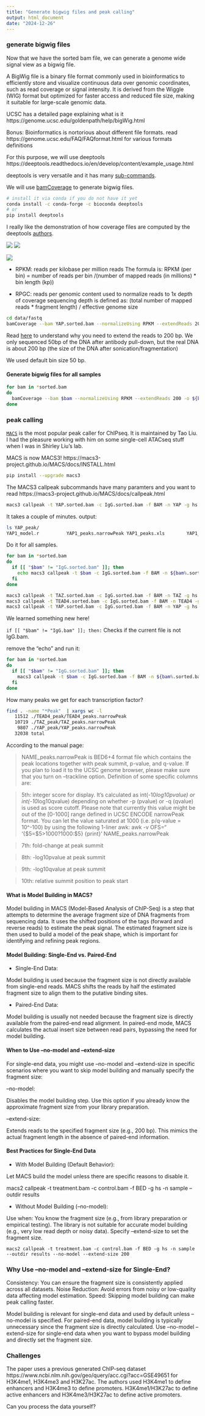 ```yaml
---
title: "Generate bigwig files and peak calling"
output: html_document
date: "2024-12-26"
---
```


### generate bigwig files 

Now that we have the sorted bam file, we can generate a genome wide signal view
as a bigwig file.

A BigWig file is a binary file format commonly used in bioinformatics to efficiently store and visualize continuous data over genomic coordinates, such as read coverage or signal intensity. It is derived from the Wiggle (WIG) format but optimized for faster access and reduced file size, making it suitable for large-scale genomic data.

UCSC has a detailed page explaining what is it https://genome.ucsc.edu/goldenpath/help/bigWig.html

Bonus: Bioinformatics is nortorious about different file formats. read https://genome.ucsc.edu/FAQ/FAQformat.html for various formats definitions

For this purpose, we will use deeptools https://deeptools.readthedocs.io/en/develop/content/example_usage.html

deeptools is very versatile and it has many [sub-commands](https://deeptools.readthedocs.io/en/develop/content/list_of_tools.html).

We will use [bamCoverage](https://deeptools.readthedocs.io/en/develop/content/tools/bamCoverage.html) to generate bigwig files.


```bash
# install it via conda if you do not have it yet
conda install -c conda-forge -c bioconda deeptools
# or 
pip install deeptools
```

I really like the demonstration of how coverage files are computed by the deeptools [authors](https://docs.google.com/file/d/0B8DPnFM4SLr2UjdYNkQ0dElEMm8/edit?resourcekey=0-7YZ1j0PIefw22P18GFlUjg).


![](imgs/bam2bigwig1.png)
![](imgs/bam2bigwig2.png)

![](imgs/bam2bigwig3.png)

* RPKM:
reads per kilobase per million reads
The formula is: RPKM (per bin) = number of reads per bin /(number of mapped reads (in millions) * bin length (kp))

* RPGC:
reads per genomic content
used to normalize reads to 1x depth of coverage
sequencing depth is defined as: (total number of mapped reads * fragment length) / effective genome size


```bash
cd data/fastq
bamCoverage --bam YAP.sorted.bam --normalizeUsing RPKM --extendReads 200 -o YAP1.bw
```

Read [here](https://github.com/crazyhottommy/ChIP-seq-analysis/blob/master/part1.2_convert_bam2_bigwig.md) to understand why you need to extend the reads to 200 bp. We only sequenced 50bp
of the DNA after antibody pull-down, but the real DNA is about 200 bp (the size of the DNA after sonication/fragmentation)

We used default bin size 50 bp. 

#### Generate bigwig files for all samples

```bash
for bam in *sorted.bam
do
  bamCoverage --bam $bam --normalizeUsing RPKM --extendReads 200 -o ${bam/sorted.bam/bw}
done
```


### peak calling

[`MACS`](https://genomebiology.biomedcentral.com/articles/10.1186/gb-2008-9-9-r137) is the most popular peak caller for ChIPseq. It is maintained by Tao Liu. I had the pleasure working with him on some single-cell ATACseq stuff when I was in Shirley Liu's lab.

MACS is now MACS3! https://macs3-project.github.io/MACS/docs/INSTALL.html

```bash
pip install --upgrade macs3
```

The MACS3 callpeak subcommands have many paramters and you want to read 
https://macs3-project.github.io/MACS/docs/callpeak.html

```bash
macs3 callpeak -t YAP.sorted.bam -c IgG.sorted.bam -f BAM -n YAP -g hs --outdir YAP_peak
```
It takes a couple of minutes. output:

```bash
ls YAP_peak/
YAP1_model.r          YAP1_peaks.narrowPeak YAP1_peaks.xls        YAP1_summits.bed
```

Do it for all samples.

```bash
for bam in *sorted.bam
do
  if [[ "$bam" != "IgG.sorted.bam" ]]; then
    echo macs3 callpeak -t $bam -c IgG.sorted.bam -f BAM -n ${bam%.sorted.bam} -g hs --outdir ${bam/.sorted.bam/_peak}
  fi
done

macs3 callpeak -t TAZ.sorted.bam -c IgG.sorted.bam -f BAM -n TAZ -g hs --outdir TAZ_peak
macs3 callpeak -t TEAD4.sorted.bam -c IgG.sorted.bam -f BAM -n TEAD4 -g hs --outdir TEAD4_peak
macs3 callpeak -t YAP.sorted.bam -c IgG.sorted.bam -f BAM -n YAP -g hs --outdir YAP_peak
```
We learned something new here!

`if [[ "$bam" != "IgG.bam" ]]; then:` Checks if the current file is not IgG.bam.

remove the "echo" and run it:
```bash
for bam in *sorted.bam
do
  if [[ "$bam" != "IgG.sorted.bam" ]]; then
    macs3 callpeak -t $bam -c IgG.sorted.bam -f BAM -n ${bam%.sorted.bam} -g hs --outdir ${bam/.sorted.bam/_peak}
  fi
done
```

How many peaks we get for each transcription factor?

```bash
find . -name "*Peak"  | xargs wc -l
   11512 ./TEAD4_peak/TEAD4_peaks.narrowPeak
   10719 ./TAZ_peak/TAZ_peaks.narrowPeak
    9807 ./YAP_peak/YAP_peaks.narrowPeak
   32038 total
```

According to the manual page:

>NAME_peaks.narrowPeak is BED6+4 format file which contains the peak locations together with peak summit, p-value, and q-value. If you plan to load it to the UCSC genome browser, please make sure that you turn on --trackline option. Definition of some specific columns are:

>5th: integer score for display. It’s calculated as int(-10*log10pvalue) or int(-10*log10qvalue) depending on whether -p (pvalue) or -q (qvalue) is used as score cutoff. Please note that currently this value might be out of the [0-1000] range defined in UCSC ENCODE narrowPeak format. You can let the value saturated at 1000 (i.e. p/q-value = 10^-100) by using the following 1-liner awk: awk -v OFS="\t" '{$5=$5>1000?1000:$5} {print}' NAME_peaks.narrowPeak

>7th: fold-change at peak summit

>8th: -log10pvalue at peak summit

>9th: -log10qvalue at peak summit

>10th: relative summit position to peak start

#### What is Model Building in MACS?

Model building in MACS (Model-Based Analysis of ChIP-Seq) is a step that attempts to determine the average fragment size of DNA fragments from sequencing data. It uses the shifted positions of the tags (forward and reverse reads) to estimate the peak signal. The estimated fragment size is then used to build a model of the peak shape, which is important for identifying and refining peak regions.

#### Model Building: Single-End vs. Paired-End

- Single-End Data:

Model building is used because the fragment size is not directly available from single-end reads.
MACS shifts the reads by half the estimated fragment size to align them to the putative binding sites.

- Paired-End Data:

Model building is usually not needed because the fragment size is directly available from the paired-end read alignment.
In paired-end mode, MACS calculates the actual insert size between read pairs, bypassing the need for model building.

#### When to Use --no-model and --extend-size

For single-end data, you might use --no-model and --extend-size in specific scenarios where you want to skip model building and manually specify the fragment size:

--no-model:

Disables the model building step.
Use this option if you already know the approximate fragment size from your library preparation.

--extend-size:

Extends reads to the specified fragment size (e.g., 200 bp). This mimics the actual fragment length in the absence of paired-end information.

#### Best Practices for Single-End Data

- With Model Building (Default Behavior):

Let MACS build the model unless there are specific reasons to disable it.


macs2 callpeak -t treatment.bam -c control.bam -f BED -g hs -n sample --outdir results

- Without Model Building (--no-model):

Use when:
You know the fragment size (e.g., from library preparation or empirical testing).
The library is not suitable for accurate model building (e.g., very low read depth or noisy data).
Specify --extend-size to set the fragment size.

`macs2 callpeak -t treatment.bam -c control.bam -f BED -g hs -n sample --outdir results --no-model --extend-size 200`

### Why Use --no-model and --extend-size for Single-End?

Consistency: You can ensure the fragment size is consistently applied across all datasets.
Noise Reduction: Avoid errors from noisy or low-quality data affecting model estimation.
Speed: Skipping model building can make peak calling faster.

Model building is relevant for single-end data and used by default unless --no-model is specified.
For paired-end data, model building is typically unnecessary since the fragment size is directly calculated.
Use --no-model --extend-size <size> for single-end data when you want to bypass model building and directly set the fragment size.



### Challenges 

The paper uses a previous generated ChIP-seq dataset https://www.ncbi.nlm.nih.gov/geo/query/acc.cgi?acc=GSE49651
for H3K4me1, H3K4me3 and H3K27ac. The authors used H3K4me1 to define enhancers
and H3K4me3 to define promoters. H3K4me1/H3K27ac to define active enhancers and 
H3K4me3/H3K27ac to define active promoters. 

Can you process the data yourself?
